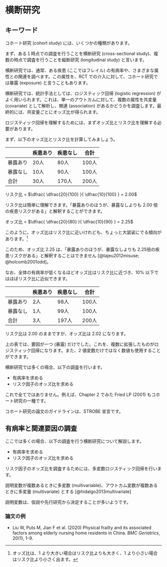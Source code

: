 # 横断研究  {#sec-crosssectional-intro}

## キーワード  {#sec-crosssectional-keyword}

コホート研究 (cohort study) には、いくつかの種類があります。

まず、ある１時点での調査を行うことを横断研究 (cross-sectional study)、複数の時点で調査を行うことを縦断研究 (longitudinal study) と言います。

横断研究では、通常、ある疾患 (ここではフレイル) の有病率や、さまざまな属性との関連を調べます。この属性を、RCT での介入に対して、コホート研究では暴露 (exposure) と言うこともあります。

横断研究では、統計手法としては、ロジスティック回帰 (logistic regression) がよく用いられます。これは、単一のアウトカムに対して、複数の属性を共変量 (covariate) として解析し、関連 (association) があるかどうかを調査します。最終的には、共変量ごとにオッズ比が得られます。

ロジスティック回帰を理解するためには、まずオッズ比とリスク比を理解する必要があります。

まず、以下のオッズ比とリスク比を計算してみましょう。


|   | 疾患あり | 疾患なし | 合計 |
| - | -------- | -------- | ---- |
| 暴露あり | 20人 | 80人 | 100人 | 
| 暴露なし | 10人 | 90人 | 100人 | 
| 合計 | 30人 | 170人 | 200人 | 


リスク比 = $\dfrac{ \dfrac{20}{100} }{ \dfrac{10}{100} } = 2.00$

リスク比は簡単に理解できます。「暴露ありのほうが、暴露なしよりも 2.00 倍の疾患リスクがある」と解釈することができます。

オッズ比 = $\dfrac{ \dfrac{20}{80} }{ \dfrac{10}{90} } = 2.25$

このように、オッズ比はリスク比に近いけれども、ちょっと大袈裟にでる傾向があります。[^crosssectional-or]

[^crosssectional-or]: オッズ比は、1 より大きい場合はリスク比よりも大きく、1 より小さい場合はリスク比より小さく出ます。

このため、オッズ比 2.25 は、「暴露ありのほうが、暴露なしよりも 2.25倍の疾患リスクがある」と解釈することはできません [@tajeu2012misuse; @holcomb2001odd]。

なお、全体の有病率が低くなるほどオッズ比はリスク比に近づき、10% 以下ではほぼリスク比に近似できます。

|   | 疾患あり | 疾患なし | 合計 |
| - | -------- | -------- | ---- |
| 暴露あり | 2人 | 98人 | 100人 | 
| 暴露なし | 1人 | 99人 | 100人 | 
| 合計 | 3人 | 197人 | 200人 | 

リスク比は 2.00 のままですが、オッズ比は 2.02 になります。

上の表では、要因が一つ (暴露) だけでした。これを、複数に拡張したものがロジスティック回帰になります。また、2 値変数だけではなく数値も使用することができます。

横断研究では多くの場合、以下の調査を行います。

- 有病率を求める
- リスク因子のオッズ比を求める

これで全てではありません。例えば、Chapter 2 でみた Fried LP (2001) もコホート研究の一種です。

コホート研究の論文のガイドラインは、STROBE 宣言です。

## 有病率と関連要因の調査

ここでは多くの場合、以下の調査を行う横断研究について解説します。

- 有病率を求める
- リスク因子のオッズ比を求める

リスク因子のオッズ比を調査するためには、多変数ロジスティック回帰を行います。

説明変数が複数あるときに多変数 (multivariable)、アウトカム変数が複数あるときに多変量 (multivariate) とする [@hidalgo2013multivariate]

説明変数は、仮説や先行研究から決定することが多いようです。

### 論文の例

- Liu W, Puts M, Jian F et al. (2020) Physical frailty and its associated factors among elderly nursing home residents in China. *BMC Geriatrics*, 20(1), 1-9.

